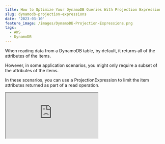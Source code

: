```yaml
---
title: How to Optimize Your DynamoDB Queries With Projection Expressions in .NET
slug: dynamodb-projection-expressions
date: '2023-03-10'
feature_image: /images/DynamoDB-Projection-Expressions.png
tags:
  - AWS
  - DynamoDB
---
```

When reading data from a DynamoDB table, by default, it returns all of the attributes of the items.

However, in some application scenarios, you might only require a subset of the attributes of the items.

In these scenarios, you can use a ProjectionExpression to limit the item attributes returned as part of a read operation.

<iframe src="https://www.youtube.com/embed/raviybVaCdg?feature=oembed" />

In this article, let’s learn about ProjectionExpressions in DynamoDB and how to use them when building applications.

_This article is sponsored by AWS and is part of my [Tag](/blog/tag/)._

💡

_Projection Expression is mainly used to reduce the amount of data sent over the wire when querying DynamoDB._

## .NET DynamoDBContext and Projection Expressions

When using the `DynamoDBContext` class to query data from DynamoDB, the SDK reads all the matching properties on the .NET class passed it, which exists on the DynamoDB item.

For e.g., if the DynamoDB item has ten properties (including the partition and hash key), and if the .NET class has all the ten properties specified, it will read all those properties.

But if you specify only a subset of properties along with the Partition and hash key, it will read only those many properties.

> _When using `DynamoDBContext`, use .NET classes with just the right properties that you require for the specific scenario, when querying large amounts of data._

The .NET SDK using the High-Level API (`DynamoDBContext`), under the covers, uses reflection on the .NET Type to determine the attributes to be read from the DynamoDB table when querying.

## .NET AmazonDynamoDBClient and Projection Expressions

When using the `AmazonDynamoDBClient`, the Low-Level API,  to query the data; since we do not specify the .NET types to perform the query, we need to pass in the attributes to be read explicitly.

By default, it reads all the properties on the DynamoDB item.

To limit the properties read, you can use the `ProjectionExpression` property on the `QueryRequest` class as a comma-separated list of values.

```csharp
[HttpGet("city-date-advanced-filter-projection")]
public async Task<IEnumerable<WeatherForecastListItem>> GetLowLevelAdvancedProjectionAsync(
    string cityName, DateTime startDate, int minTemp, int maxTemp)
{
    var request = new QueryRequest()
    {
        ...
        ProjectionExpression = "CityName,Summary,TemperatureC"
    };
}
```

### Reserved Keyword in ProjectionExpression

If any of the properties you want to read is a Reserved Keyword in DynamoDB, then we can use a placeholder property and then pass the actual name as part of the `ExpressionAttributeNames` property in the `QueryRequest`.

In the example below, `Date` is a reserved keyword, and you can see how to use that as part of ProjectionExpression in .NET.

```csharp
[HttpGet("city-date-advanced-filter-projection")]
public async Task<IEnumerable<WeatherForecastListItem>> GetLowLevelAdvancedProjectionAsync(
    string cityName, DateTime startDate, int minTemp, int maxTemp)
{
    var request = new QueryRequest()
    {
        ...
        ProjectionExpression = "CityName,#Date,TemperatureC",
        ExpressionAttributeNames = new Dictionary<string, string>()
        {
            {"#Date", "Date"}
        },
    };
}

```

We saw this same pattern of passing reserved keywords as placeholders when exploring different ways to query in DynamoDB.

<BlogLink
  href="/blog/dynamodb-querying-dotnet/"
  title="5 Ways To Query Data From Amazon DynamoDB using .NET"
  description="Querying is an essential operation in DynamoDB. It allows you to filter and select items in your database based on your application and user needs. When moving over to DynamoDB from more traditional relational databases like SQL Server, you must understand the different ways you can retrieve data…"
  authorImage="/images/logo-512x512-24.png"
  authorName="Rahul Nath"
  authorTitle="Rahul Pulikkot Nath"
  featureImage="/images/DynamoDB-Querying-new.png"
/>

### Projection Expression with List Index

DynamoDB also supports projecting specific items from a list object.

For example, we have a property `WeatherDetails`, which is a list property, and we only want to read the first item of that list.

We can use the ‘\[n\]’ to indicate specific item positions in the list, where n is the zero-based list index.

The below expression returns the second item in the list when we query.

`ProjectionExpression = "CityName,#Date,TemperatureC,WeatherDetails[1]"`

If no items are in the specified index position, it returns an empty list.

We can also specify multiple index positions to be returned as part of the same query. We need to specify multiple index properties just like we would provide multiple property names.

The below expression returns the first and the second item in the `WeatherDetails` list if they exist.

`ProjectionExpression = "CityName,#Date,WeatherDetails[0], WeatherDetails[1]"`

### Projection Expression and Large Items

Projection Expressions are evaluated in DynamoDB after the items are read and the 1MB limit has been reached.

So you cannot use projection expressions to ignore large attributes on items and get more results in a query.

> _ProjectionExpressions are evaluated after the 1MB read limit has reached. So it cannot be used to ignore large attributes on items, to get more results when querying._

It would be best to create a secondary index for those scenarios where you want to ignore large attributes and read more data when querying DynamoDB.

I hope this helps you understand Projection Expressions and how you can use that when querying data from DynamoDB using .NET.
